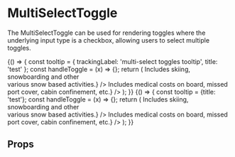
<Meta title="Components/ButtonGroup/ToggleButtons/MultiSelect" component={MultiSelectToggle} />

# MultiSelectToggle

The MultiSelectToggle can be used for rendering toggles where the underlying input type is a checkbox, allowing
users to select multiple toggles.

<Preview>
  <Story name="multi select toggles">
    {() => {
      const tooltip = {
        trackingLabel: 'multi-select toggles tooltip',
        title: 'test'
      };
      const handleToggle = (x) => {};
      return (
        <Container>
          <MultiSelectToggleGroup label="MultiSelect toggles" name="toggleGroupA" tooltip={tooltip} handleToggle={handleToggle} contentWidth="16rem" contentHeight="4rem">
            <MultiSelectToggle
              value="1"
              id="one"
              trackingLabel="one"
              title="Snow Sports"
              image={{
                src: winter_sports,
                srcsets: [{ srcset: winter_sports }],
                alt: "winter sports",
                title: "winter sports",
              }}
              description={<span>Includes skiing, snowboarding and other<br /> various snow based activities.</span>}
            />
            <MultiSelectToggle
              value="2"
              id="two"
              trackingLabel="two"
              title="Cruising"
              image={{
                src: cruise,
                srcsets: [{ srcset: cruise }],
                alt: "cruising",
                title: "cruising",
              }}
              description={<span>Includes medical costs on board, missed<br /> port cover, cabin confinement, etc.</span>}
            />
          </MultiSelectToggleGroup>
        </Container>
      );
    }}
  </Story>
</Preview>

<Preview>
  <Story name="multi select toggles with icons">
    {() => {
      const tooltip = {title: 'test'};
      const handleToggle = (x) => {};
      return (
        <Container>
          <MultiSelectToggleGroup label="MultiSelect toggles" name="toggleGroupA" tooltip={tooltip} handleToggle={handleToggle} contentWidth="16rem" contentHeight="4rem">
            <MultiSelectToggle
              value="1"
              id="one"
              trackingLabel="one"
              title="Snow Sports"
              icon={faPhoneAlt}
              description={<span>Includes skiing, snowboarding and other<br /> various snow based activities.</span>}
            />
            <MultiSelectToggle
              value="2"
              id="two"
              trackingLabel="two"
              title="Cruising"
              icon={faCheck}
              description={<span>Includes medical costs on board, missed<br /> port cover, cabin confinement, etc.</span>}
            />
          </MultiSelectToggleGroup>
        </Container>
      );
    }}
  </Story>
</Preview>


## Props
<Props of={MultiSelectToggle} />
